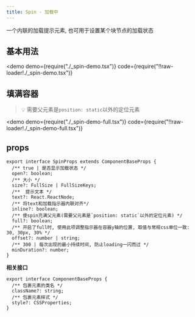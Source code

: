 ```yaml
---
title: Spin - 加载中
---
```


一个内联的加载提示元素, 也可用于设置某个块节点的加载状态

## 基本用法

<demo
  demo={require("./_spin-demo.tsx")}
  code={require("!!raw-loader!./_spin-demo.tsx")}
></demo>

## 填满容器

> 💡 需要父元素是`position: static`以外的定位元素

<demo
  demo={require("./_spin-demo-full.tsx")}
  code={require("!!raw-loader!./_spin-demo-full.tsx")}
></demo>

## props

```tsx
export interface SpinProps extends ComponentBaseProps {
  /** true | 是否显示加载状态 */
  open?: boolean;
  /** 大小 */
  size?: FullSize | FullSizeKeys;
  /**  提示文本 */
  text?: React.ReactNode;
  /** 将text和加载指示器内联对齐*/
  inline?: boolean;
  /** 使spin充满父元素(需要父元素是`position: static`以外的定位元素) */
  full?: boolean;
  /** 开启了full时, 使用此项调整指示器在容器y轴的位置, 取值与常规css单位一致: 30, 30px, 30% */
  offset?: number | string;
  /** 300 | 每次出现的最小持续时间, 防止loading一闪而过 */
  minDuration?: number;
}
```

**相关接口**

```tsx | pure
export interface ComponentBaseProps {
  /** 包裹元素的类名 */
  className?: string;
  /** 包裹元素样式 */
  style?: CSSProperties;
}
```
